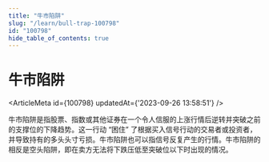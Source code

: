 ```yaml
---
title: "牛市陷阱"
slug: "/learn/bull-trap-100798"
id: "100798"
hide_table_of_contents: true
---
```



# 牛市陷阱

<ArticleMeta id={100798} updatedAt={'2023-09-26 13:58:51'} />
<div className='border-solid border-b border-t-0 my-4 border-[var(--ifm-color-gray-300)]' />

牛市陷阱是指股票、指数或其他证券在一个令人信服的上涨行情后逆转并突破之前的支撑位的下降趋势。这一行动 “困住” 了根据买入信号行动的交易者或投资者，并导致持有的多头头寸亏损。牛市陷阱也可以指信号反复产生的行情。牛市陷阱的相反是空头陷阱，即在卖方无法将下跌压低至突破位以下时出现的情况。
